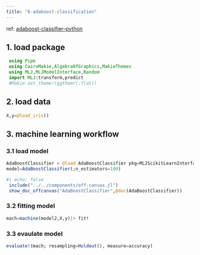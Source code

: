 ```yaml
---
title: "6-adaboost-classification"
---
```


:::{.callout-note title="info"}
  ref: [adaboost-classifier-python](https://www.datacamp.com/tutorial/adaboost-classifier-python)
:::

## 1. load package
```julia
 using Pipe
 using CairoMakie,AlgebraOfGraphics,MakieThemes
 using MLJ,MLJModelInterface,Random
 import MLJ:transform,predict
 #Makie.set_theme!(ggthemr(:flat))
```

## 2. load data
```julia
X,y=@load_iris()
```

## 3. machine learning workflow
### 3.1 load model
```julia
AdaBoostClassifier = @load AdaBoostClassifier pkg=MLJScikitLearnInterface
model=AdaBoostClassifier(;n_estimators=100)
```
```julia
#| echo: false
 include("../../components/off-canvas.jl")
 show_doc_offcanvas("AdaBoostClassifier",@doc(AdaBoostClassifier))

```


### 3.2 fitting model
```julia
mach=machine(model2,X,y)|> fit!
```

### 3.3  evaulate model
```julia
evaluate!(mach; resampling=Holdout(), measure=accuracy)
```

